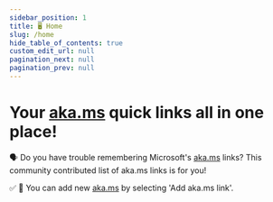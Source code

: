 ```yaml
---
sidebar_position: 1
title: 🖥 Home
slug: /home
hide_table_of_contents: true
custom_edit_url: null
pagination_next: null
pagination_prev: null
---
```

<head>
  <link rel="search" type="application/opensearchdescription+xml" title="Bluesky.ms" href="/opensearch.xml" />
</head>


# Your [aka.ms](https://bluesky.ms) quick links all in one place!

🗣️ Do you have trouble remembering Microsoft's [aka.ms](https://bluesky.ms) links? This community contributed list of aka.ms links is for you!

✅ 🙏 You can add new [aka.ms](https://bluesky.ms) by selecting 'Add aka.ms link'.

<CommandsTable
  columns={columns}
  data={commands}
/>